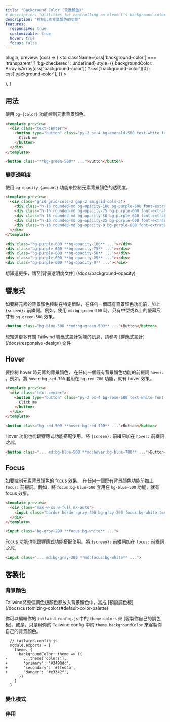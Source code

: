 ```yaml
---
title: "Background Color (背景顏色)"
# description: "Utilities for controlling an element's background color."
description: "控制元素背景顏色的功能"
features:
  responsive: true
  customizable: true
  hover: true
  focus: false
---
```



  plugin,
  preview: (css) => (
    <td
      className={css['background-color'] === 'transparent' ? 'bg-checkered' : undefined}
      style={{
        backgroundColor: Array.isArray(css['background-color'])
          ? css['background-color'][0]
          : css['background-color'],
      }}
    >
      <div className="w-24" />
    </td>
  ),
}

## 用法

<!-- Control the background color of an element using the `bg-{color}` utilities. -->
使用 `bg-{color}` 功能控制元素背景顏色。

```html emerald
<template preview>
  <div class="text-center">
    <button type="button" class="py-2 px-4 bg-emerald-500 text-white font-semibold rounded-lg shadow-md focus:outline-none" tabindex="-1">
      Click me
    </button>
  </div>
</template>

<button class="**bg-green-500** ...">Button</button>
```

### 變更透明度

<!-- Control the opacity of an element's background color using the `bg-opacity-{amount}` utilities. -->
使用 `bg-opacity-{amount}` 功能來控制元素背景顏色的透明度。

```html purple
<template preview>
  <div class="grid grid-cols-2 gap-2 sm:grid-cols-5">
    <div class="h-16 rounded-md bg-opacity-100 bg-purple-600 font-extrabold text-white flex justify-center items-center">100%</div>
    <div class="h-16 rounded-md bg-opacity-75 bg-purple-600 font-extrabold text-white flex justify-center items-center">75%</div>
    <div class="h-16 rounded-md bg-opacity-50 bg-purple-600 font-extrabold text-white flex justify-center items-center">50%</div>
    <div class="h-16 rounded-md bg-opacity-25 bg-purple-600 font-extrabold text-white flex justify-center items-center">25%</div>
    <div class="h-16 rounded-md bg-opacity-0 bg-purple-600 font-extrabold text-white flex justify-center items-center">0%</div>
  </div>
</template>

<div class="bg-purple-600 **bg-opacity-100** ..."></div>
<div class="bg-purple-600 **bg-opacity-75** ..."></div>
<div class="bg-purple-600 **bg-opacity-50** ..."></div>
<div class="bg-purple-600 **bg-opacity-25** ..."></div>
<div class="bg-purple-600 **bg-opacity-0** ..."></div>
```

<!-- Learn more in the [background opacity documentation](/docs/background-opacity). -->
想知道更多，請至[背景透明度文件] (/docs/background-opacity)

## 響應式

<!-- To control the background color of an element at a specific breakpoint, add a `{screen}:` prefix to any existing background color utility. For example, use `md:bg-green-500` to apply the `bg-green-500` utility at only medium screen sizes and above. -->
如要將元素的背景顏色控制在特定斷點，在任何一個既有背景顏色功能前，加上 `{screen}:` 前綴詞。例如，使用 `md:bg-green-500` 時，只有中型或以上的螢幕尺寸有 `bg-green-500` 效果。

```html
<button class="bg-blue-500 **md:bg-green-500** ...">Button</button>
```

想知道更多有關 Tailwind 響應式設計功能的訊息，請參考 [響應式設計] (/docs/responsive-design) 文件

## Hover

<!-- To control the background color of an element on hover, add the `hover:` prefix to any existing background color utility. For example, use `hover:bg-red-700` to apply the `bg-red-700` utility on hover. -->
要控制 hover 時元素的背景顏色， 在任何一個既有背景顏色功能的前綴詞 `hover:` 。例如，將 `hover:bg-red-700` 套用在 `bg-red-700` 功能，就有 hover 效果。

```html rose
<template preview>
  <div class="text-center">
    <button type="button" class="py-2 px-4 bg-rose-500 text-white font-semibold rounded-lg shadow-md hover:bg-rose-700 focus:outline-none" tabindex="-1">
      Click me
    </button>
  </div>
</template>

<button class="bg-red-500 **hover:bg-red-700** ...">Button</button>
```

<!-- Hover utilities can also be combined with responsive utilities by adding the responsive `{screen}:` prefix *before* the `hover:` prefix. -->
Hover 功能也能跟響應式功能搭配使用。將 `{screen}:` 前綴詞加在 `hover:` 前綴詞 *之前*。

```html
<button class="... md:bg-blue-500 **md:hover:bg-blue-700** ...">Button</button>
```

## Focus

<!-- To control the background color of an element on focus, add the `focus:` prefix to any existing background color utility. For example, use `focus:bg-blue-500` to apply the `bg-blue-500` utility on focus. -->
如要控制元素背景顏色的 focus 效果， 在任何一個既有背景顏色功能前加上 `focus:` 前綴詞。例如，將 `focus:bg-blue-500` 套用在 `bg-blue-500` 功能，就有 focus 效果。

```html amber
<template preview>
  <div class="max-w-xs w-full mx-auto">
    <input class="border border-gray-400 bg-gray-200 focus:bg-white text-gray-900 appearance-none inline-block w-full border rounded py-3 px-4 focus:outline-none" placeholder="Focus me">
  </div>
</template>

<input class="bg-gray-200 **focus:bg-white** ...">
```

<!-- Focus utilities can also be combined with responsive utilities by adding the responsive `{screen}:` prefix *before* the `focus:` prefix. -->
Focus 功能也能跟響應式功能搭配使用。將 `{screen}:` 前綴詞加在 `focus:` 前綴詞 *之前*。

```html
<input class="... md:bg-gray-200 **md:focus:bg-white** ...">
```

## 客製化

### 背景顏色

<!-- By default, Tailwind makes the entire [default color palette](/docs/customizing-colors#default-color-palette) available as background colors. -->
Tailwind將整個調色板顏色都放入背景顏色中，當成 [預設調色板] (/docs/customizing-colors#default-color-palette) 

<!-- You can [customize your color palette](/docs/colors#customizing) by editing the `theme.colors` variable in your `tailwind.config.js` file, or customize just your background colors using the `theme.backgroundColor` section of your Tailwind config. -->
你可以編輯你的 `tailwind.config.js` 中的 `theme.colors` 來 [客製你自己的調色板]。或是，只是用你的 Tailwind config 中的 `theme.backgroundColor` 來客製你自己的背景顏色。

```diff-js
  // tailwind.config.js
  module.exports = {
    theme: {
      backgroundColor: theme => ({
-       ...theme('colors'),
+       'primary': '#3490dc',
+       'secondary': '#ffed4a',
+       'danger': '#e3342f',
      })
    }
  }
```

### 變化模式

<Variants plugin="backgroundColor" />

### 停用

<Disabling plugin="backgroundColor" />
